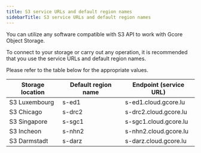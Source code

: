 ---
title: S3 service URLs and default region names
sidebarTitle: S3 service URLs and default region names
---

You can utilize any software compatible with S3 API to work with Gcore Object Storage.

To connect to your storage or carry out any operation, it is recommended that you use the service URLs and default region names.

Please refer to the table below for the appropriate values.

Storage location | Default region name | Endpoint (service URL)  
---|---|---  
S3 Luxembourg | s-ed1 | s-ed1.cloud.gcore.lu  
S3 Chicago | s-drc2 | s-drc2.cloud.gcore.lu  
S3 Singapore | s-sgc1 | s-sgc1.cloud.gcore.lu  
S3 Incheon | s-nhn2 | s-nhn2.cloud.gcore.lu  
S3 Darmstadt | s-darz | s-darz.cloud.gcore.lu